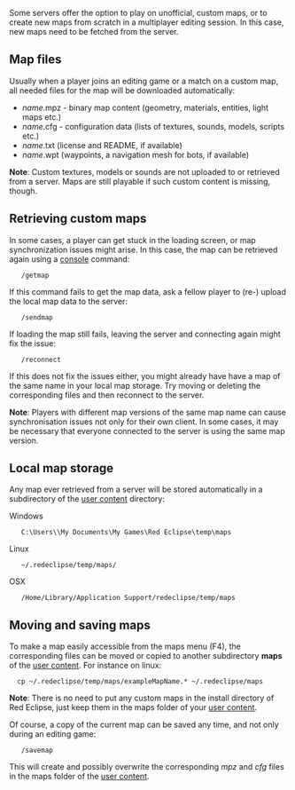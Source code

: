 
Some servers offer the option to play on unofficial, custom maps, or to create new maps from scratch in a multiplayer editing session. In this case, new maps need to be fetched from the server.

==Map files==

Usually when a player joins an editing game or a match on a custom map, all needed files for the map will be downloaded automatically:
* ''name''.mpz - binary map content (geometry, materials, entities, light maps etc.)
* ''name''.cfg - configuration data (lists of textures, sounds, models, scripts etc.)
* ''name''.txt (license and README, if available)
* ''name''.wpt (waypoints, a navigation mesh for bots, if available)

'''Note''': Custom textures, models or sounds are not uploaded to or retrieved from a server. Maps are still playable if such custom content is missing, though.

==Retrieving custom maps==

In some cases, a player can get stuck in the loading screen, or map synchronization issues might arise. In this case, the map can be retrieved again using a [[console]] command:

    /getmap

If this command fails to get the map data, ask a fellow player to (re-) upload the local map data to the server:

    /sendmap

If loading the map still fails, leaving the server and connecting again might fix the issue:

    /reconnect

If this does not fix the issues either, you might already have have a map of the same name in your local map storage. Try moving or deleting the corresponding files and then reconnect to the server.

'''Note''': Players with different map versions of the same map name can cause synchronisation issues not only for their own client. In some cases, it may be necessary that everyone connected to the server is using the same map version.

==Local map storage==

Any map ever retrieved from a server will be stored automatically in a subdirectory of the [[Game_Settings#User_Content|user content]] directory:

Windows
    C:\Users\<username>\My Documents\My Games\Red Eclipse\temp\maps

Linux
    ~/.redeclipse/temp/maps/

OSX
    /Home/Library/Application Support/redeclipse/temp/maps

==Moving and saving maps==

To make a map easily accessible from the maps menu (F4), the corresponding files can be moved or copied to another subdirectory '''maps''' of the [[Game_Settings#User_Content|user content]]. For instance on linux:

   cp ~/.redeclipse/temp/maps/exampleMapName.* ~/.redeclipse/maps

'''Note''': There is no need to put any custom maps in the install directory of Red Eclipse, just keep them in the maps folder of your [[Game_Settings#User_Content|user content]].

Of course, a copy of the current map can be saved any time, and not only during an editing game:

    /savemap <newmapname>

This will create and possibly overwrite the corresponding ''mpz'' and ''cfg'' files in the maps folder of the [[Game_Settings#User_Content|user content]].